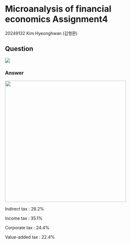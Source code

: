 # Microanalysis of financial economics Assignment4 {.unnumbered}

20249132 Kim Hyeonghwan (김형환)

## Question

![](image/micro_hw4_1.png)

### Answer

![](image/micro_hw4_a1.png){width="400"}

Indirect tax : 28.2%

Income tax : 35.1%

Corporate tax : 24.4%

Value-added tax : 22.4%